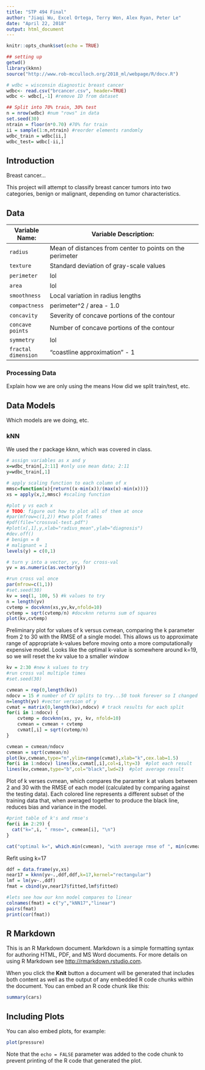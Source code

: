 ```yaml
---
title: "STP 494 Final"
author: "Jiaqi Wu, Excel Ortega, Terry Wen, Alex Ryan, Peter Le"
date: "April 22, 2018"
output: html_document
---
```


```r
knitr::opts_chunk$set(echo = TRUE)
```

```r
## setting up 
getwd()
library(kknn)
source("http://www.rob-mcculloch.org/2018_ml/webpage/R/docv.R")

# wdbc = wisconsin diagnostic breast cancer 
wdbc<- read.csv("brcancer.csv", header=TRUE)
wdbc <- wdbc[,-1] #remove ID from dataset

## Split into 70% train, 30% test 
n = nrow(wdbc) #num "rows" in data
set.seed(30) 
ntrain = floor(n*0.70) #70% for train 
ii = sample(1:n,ntrain) #reorder elements randomly
wdbc_train = wdbc[ii,]
wdbc_test= wdbc[-ii,]

```
## Introduction 
Breast cancer... 

This project will attempt to classify breast cancer tumors into two categories, benign or malignant, depending on tumor characteristics. 

## Data
Variable Name:  | Variable Description:
---------------| ---------------------------------------------------------------------------
`radius`         | Mean of distances from center to points on the perimeter 
`texture`         | Standard deviation of gray-scale values
`perimeter`         | lol
`area`         | lol
`smoothness`         | Local variation in radius lengths
`compactness`         | perimeter^2 / area - 1.0
`concavity`         | Severity of concave portions of the contour
`concave points`         | Number of concave portions of the contour 
`symmetry`         | lol
`fractal dimension`         | "coastline approximation" - 1

### Processing Data 
Explain how we are only using the means How did we split train/test, etc. 

## Data Models 
Which models are we doing, etc. 

### kNN 
We used the r package kknn, which was covered in class. 

```r
# assign variables as x and y
x=wdbc_train[,2:11] #only use mean data; 2:11
y=wdbc_train[,1]

# apply scaling function to each column of x
mmsc=function(x){return((x-min(x))/(max(x)-min(x)))}
xs = apply(x,2,mmsc) #scaling function 

#plot y vs each x
# TODO: figure out how to plot all of them at once
#par(mfrow=c(1,2)) #two plot frames
#pdf(file="crossval-test.pdf")
#plot(x[,1],y,xlab="radius_mean",ylab="diagnosis")
#dev.off()
# benign = 0
# malignant = 1 
levels(y) = c(0,1)

# turn y into a vector, yv, for cross-val 
yv = as.numeric(as.vector(y))

```



```r
#run cross val once
par(mfrow=c(1,1)) 
#set.seed(30) 
kv = seq(1, 100, 5) #k values to try
n = length(yv)
cvtemp = docvknn(xs,yv,kv,nfold=10)
cvtemp = sqrt(cvtemp/n) #docvknn returns sum of squares
plot(kv,cvtemp)
```

Preliminary plot for values of k versus cvmean, comparing the k parameter from 2 to 30 with the RMSE of a single model. This allows us to approximate range of appropriate k-values before moving onto a more computationally expensive model. Looks like the optimal k-value is somewhere around k=19, so we will reset the kv value to a smaller window

```r

kv = 2:30 #new k values to try
#run cross val multiple times 
#set.seed(30) 

cvmean = rep(0,length(kv))
ndocv = 15 # number of CV splits to try...50 took forever so I changed to 10
n=length(yv) #vector version of y
cvmat = matrix(0,length(kv),ndocv) # track results for each split
for(i in 1:ndocv) {
    cvtemp = docvknn(xs, yv, kv, nfold=10)
    cvmean = cvmean + cvtemp
    cvmat[,i] = sqrt(cvtemp/n)
}
```


```r
cvmean = cvmean/ndocv
cvmean = sqrt(cvmean/n)
plot(kv,cvmean,type="n",ylim=range(cvmat),xlab="k",cex.lab=1.5)
for(i in 1:ndocv) lines(kv,cvmat[,i],col=i,lty=3)  #plot each result
lines(kv,cvmean,type="b",col="black",lwd=2)  #plot average result


```

Plot of k verses cvmean, which compares the paramter k at values between 2 and 30 with the RMSE of each model (calculated by comparing against the testing data). Each colored line represents a different subset of the training data that, when averaged together to produce the black line, reduces bias and variance in the model.

```r
#print table of k's and rmse's
for(i in 2:29) {
  cat("k=",i, " rmse=", cvmean[i], "\n")  
} 

cat("optimal k=", which.min(cvmean), "with average rmse of ", min(cvmean), "\n")

```

Refit using k=17

```r
ddf = data.frame(yv,xs)
near17 = kknn(yv~.,ddf,ddf,k=17,kernel="rectangular")
lmf = lm(yv~.,ddf)
fmat = cbind(yv,near17$fitted,lmf$fitted)

#lets see how our knn model compares to linear 
colnames(fmat) = c("y","kNN17","linear")
pairs(fmat)
print(cor(fmat))

```

## R Markdown

This is an R Markdown document. Markdown is a simple formatting syntax for authoring HTML, PDF, and MS Word documents. For more details on using R Markdown see <http://rmarkdown.rstudio.com>.

When you click the **Knit** button a document will be generated that includes both content as well as the output of any embedded R code chunks within the document. You can embed an R code chunk like this:

```r
summary(cars)
```

## Including Plots

You can also embed plots, for example:

```r
plot(pressure)
```

Note that the `echo = FALSE` parameter was added to the code chunk to prevent printing of the R code that generated the plot.
